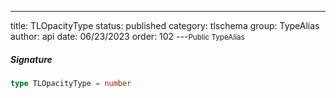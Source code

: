 ---
title: TLOpacityType
status: published
category: tlschema
group: TypeAlias
author: api
date: 06/23/2023
order: 102
---<Small>Public TypeAlias</Small>




##### Signature


```ts
type TLOpacityType = number
```

